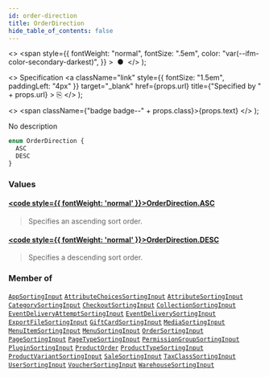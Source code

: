 ```yaml
---
id: order-direction
title: OrderDirection
hide_table_of_contents: false
---
```


  <>
    <span
      style={{
        fontWeight: "normal",
        fontSize: ".5em",
        color: "var(--ifm-color-secondary-darkest)",
      }}
    >
      &nbsp;●&nbsp;
    </span>
  </>
);

  <>
    Specification
    <a
      className="link"
      style={{ fontSize: "1.5em", paddingLeft: "4px" }}
      target="\_blank"
      href={props.url}
      title={"Specified by " + props.url}
    >
      ⎘
    </a>
  </>
);

  <>
    <span className={"badge badge--" + props.class}>{props.text}</span>
  </>
);

No description

```graphql
enum OrderDirection {
  ASC
  DESC
}
```

### Values

#### [<code style={{ fontWeight: 'normal' }}>OrderDirection.<b>ASC</b></code>](#)

> Specifies an ascending sort order.

#### [<code style={{ fontWeight: 'normal' }}>OrderDirection.<b>DESC</b></code>](#)

> Specifies a descending sort order.

### Member of

[`AppSortingInput`](../../../storefront/apps/inputs/app-sorting-input) <Badge class="secondary" text="input"/><Bullet />[`AttributeChoicesSortingInput`](../../../storefront/attributes/inputs/attribute-choices-sorting-input) <Badge class="secondary" text="input"/><Bullet />[`AttributeSortingInput`](../../../storefront/attributes/inputs/attribute-sorting-input) <Badge class="secondary" text="input"/><Bullet />[`CategorySortingInput`](../../../storefront/products/inputs/category-sorting-input) <Badge class="secondary" text="input"/><Bullet />[`CheckoutSortingInput`](../../../storefront/checkout/inputs/checkout-sorting-input) <Badge class="secondary" text="input"/><Bullet />[`CollectionSortingInput`](../../../storefront/products/inputs/collection-sorting-input) <Badge class="secondary" text="input"/><Bullet />[`EventDeliveryAttemptSortingInput`](../../../storefront/webhooks/inputs/event-delivery-attempt-sorting-input) <Badge class="secondary" text="input"/><Bullet />[`EventDeliverySortingInput`](../../../storefront/webhooks/inputs/event-delivery-sorting-input) <Badge class="secondary" text="input"/><Bullet />[`ExportFileSortingInput`](../../../storefront/miscellaneous/inputs/export-file-sorting-input) <Badge class="secondary" text="input"/><Bullet />[`GiftCardSortingInput`](../../../storefront/gift-cards/inputs/gift-card-sorting-input) <Badge class="secondary" text="input"/><Bullet />[`MediaSortingInput`](../../../storefront/products/inputs/media-sorting-input) <Badge class="secondary" text="input"/><Bullet />[`MenuItemSortingInput`](../../../storefront/miscellaneous/inputs/menu-item-sorting-input) <Badge class="secondary" text="input"/><Bullet />[`MenuSortingInput`](../../../storefront/miscellaneous/inputs/menu-sorting-input) <Badge class="secondary" text="input"/><Bullet />[`OrderSortingInput`](../../../storefront/orders/inputs/order-sorting-input) <Badge class="secondary" text="input"/><Bullet />[`PageSortingInput`](../../../storefront/pages/inputs/page-sorting-input) <Badge class="secondary" text="input"/><Bullet />[`PageTypeSortingInput`](../../../storefront/pages/inputs/page-type-sorting-input) <Badge class="secondary" text="input"/><Bullet />[`PermissionGroupSortingInput`](../../../storefront/users/inputs/permission-group-sorting-input) <Badge class="secondary" text="input"/><Bullet />[`PluginSortingInput`](../../../storefront/miscellaneous/inputs/plugin-sorting-input) <Badge class="secondary" text="input"/><Bullet />[`ProductOrder`](../../../storefront/products/inputs/product-order) <Badge class="secondary" text="input"/><Bullet />[`ProductTypeSortingInput`](../../../storefront/products/inputs/product-type-sorting-input) <Badge class="secondary" text="input"/><Bullet />[`ProductVariantSortingInput`](../../../storefront/products/inputs/product-variant-sorting-input) <Badge class="secondary" text="input"/><Bullet />[`SaleSortingInput`](../../../storefront/discounts/inputs/sale-sorting-input) <Badge class="secondary" text="input"/><Bullet />[`TaxClassSortingInput`](../../../storefront/taxes/inputs/tax-class-sorting-input) <Badge class="secondary" text="input"/><Bullet />[`UserSortingInput`](../../../storefront/users/inputs/user-sorting-input) <Badge class="secondary" text="input"/><Bullet />[`VoucherSortingInput`](../../../storefront/discounts/inputs/voucher-sorting-input) <Badge class="secondary" text="input"/><Bullet />[`WarehouseSortingInput`](../../../storefront/products/inputs/warehouse-sorting-input) <Badge class="secondary" text="input"/>
